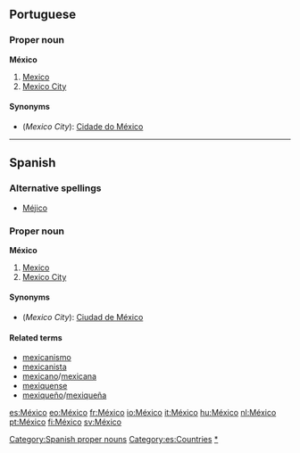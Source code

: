 ==Portuguese==
===Proper noun===
'''México'''
#[[Mexico]]
#[[Mexico City]]
====Synonyms====
*(''Mexico City''): [[Cidade do México]]

----
==Spanish==
===Alternative spellings===
*[[Méjico]]

===Proper noun===
'''México''' {{m}}

# [[Mexico]]
# [[Mexico City]]

====Synonyms====
*(''Mexico City''): [[Ciudad de México]]

====Related terms====
*[[mexicanismo]]
*[[mexicanista]]
*[[mexicano]]/[[mexicana]]
*[[mexiquense]]
*[[mexiqueño]]/[[mexiqueña]]

[[Category:Spanish proper nouns]]
[[Category:es:Countries]]
[[Category:es:Mexico|*]]

[[es:México]]
[[eo:México]]
[[fr:México]]
[[io:México]]
[[it:México]]
[[hu:México]]
[[nl:México]]
[[pt:México]]
[[fi:México]]
[[sv:México]]